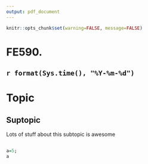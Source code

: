 ---
output: pdf_document
---

```{r global_options, include=FALSE}
knitr::opts_chunk$set(warning=FALSE, message=FALSE)
```



# FE590.  


## `r format(Sys.time(), "%Y-%m-%d")`


# Topic

## Suptopic
Lots of stuff about this subtopic is awesome


## \textcolor{red}{I like to write in red} 

```{r}
a=5;
a
```
\textcolor{blue}{ BLah Blah Blah, but in blue}


